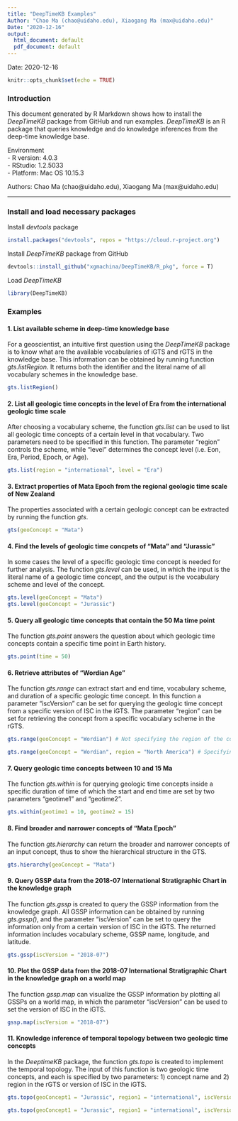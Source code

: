 ```yaml
---
title: "DeepTimeKB Examples"
Author: "Chao Ma (chao@uidaho.edu), Xiaogang Ma (max@uidaho.edu)"
Date: "2020-12-16"
output:
  html_document: default
  pdf_document: default
---
```

Date: 2020-12-16

```r
knitr::opts_chunk$set(echo = TRUE)
```
### Introduction
This document generated by R Markdown shows how to install the _DeepTimeKB_ package from GitHub and run examples.  _DeepTimeKB_ is an R package that queries knowledge and do knowledge inferences from the deep-time knowledge base.

Environment  
  - R version: 4.0.3  
  - RStudio: 1.2.5033   
  - Platform: Mac OS 10.15.3  
  
Authors:
Chao Ma (chao@uidaho.edu), Xiaogang Ma (max@uidaho.edu)
   
***
### Install and load necessary packages
Install _devtools_ package
```r
install.packages("devtools", repos = "https://cloud.r-project.org")
```

Install _DeepTimeKB_ package from GitHub
```r
devtools::install_github("xgmachina/DeepTimeKB/R_pkg", force = T)
```
Load _DeepTimeKB_
```r
library(DeepTimeKB)
```

### Examples
#### 1. List available scheme in deep-time knowledge base
For a geoscientist, an intuitive first question using the _DeepTimeKB_ package is to know what are the available vocabularies of iGTS and rGTS in the knowledge base. This information can be obtained by running function _gts.listRegion_. It returns both the identifier and the literal name of all vocabulary schemes in the knowledge base.
```r
gts.listRegion()
```

#### 2. List all geologic time concepts in the level of Era from the international geologic time scale
After choosing a vocabulary scheme, the function _gts.list_ can be used to list all geologic time concepts of a certain level in that vocabulary. Two parameters need to be specified in this function. The parameter “region” controls the scheme, while “level” determines the concept level (i.e. Eon, Era, Period, Epoch, or Age).
```r
gts.list(region = "international", level = "Era")
```

#### 3. Extract properties of Mata Epoch from the regional geologic time scale of New Zealand
The properties associated with a certain geologic concept can be extracted by running the function _gts_.
```r
gts(geoConcept = "Mata")
```

#### 4. Find the levels of geologic time concpets of "Mata" and "Jurassic"
In some cases the level of a specific geologic time concept is needed for further analysis.  The function _gts.level_ can be used, in which the input is the literal name of a geologic time concept, and the output is the vocabulary scheme and level of the concept.
```r
gts.level(geoConcept = "Mata")
gts.level(geoConcept = "Jurassic")
```

#### 5. Query all geologic time concepts that contain the 50 Ma time point 
The function _gts.point_ answers the question about which geologic time concepts contain a specific time point in Earth history. 
```r
gts.point(time = 50)
```

#### 6. Retrieve attributes of "Wordian Age"
The function _gts.range_ can extract start and end time, vocabulary scheme, and duration of a specific geologic time concept. In this function a parameter “iscVersion” can be set for querying the geologic time concept from a specific version of ISC in the iGTS. The parameter “region” can be set for retrieving the concept from a specific vocabulary scheme in the rGTS.
```r
gts.range(geoConcept = "Wordian") # Not specifying the region of the concept
```
```r
gts.range(geoConcept = "Wordian", region = "North America") # Specifying the region of the concept

```

#### 7. Query geologic time concepts between 10 and 15 Ma
The function _gts.within_ is for querying geologic time concepts inside a specific duration of time of which the start and end time are set by two parameters “geotime1” and “geotime2”. 
```r
gts.within(geotime1 = 10, geotime2 = 15)
```

#### 8. Find broader and narrower concepts of “Mata Epoch”
The function _gts.hierarchy_ can return the broader and narrower concepts of an input concept, thus to show the hierarchical structure in the GTS. 
```r
gts.hierarchy(geoConcept = "Mata")
```

#### 9. Query GSSP data from the 2018-07 International Stratigraphic Chart in the knowledge graph
The function _gts.gssp_ is created to query the GSSP information from the knowledge graph. All GSSP information can be obtained by running _gts.gssp()_, and the parameter “iscVersion” can be set to query the information only from a certain version of ISC in the iGTS. The returned information includes vocabulary scheme, GSSP name, longitude, and latitude.
```r
gts.gssp(iscVersion = "2018-07")
```

#### 10. Plot the GSSP data from the 2018-07 International Stratigraphic Chart in the knowledge graph on a world map
The function _gssp.map_ can visualize the GSSP information by plotting all GSSPs on a world map, in which the parameter “iscVersion” can be used to set the version of ISC in the iGTS.
```r
gssp.map(iscVersion = "2018-07")
```

#### 11. Knowledge inference of temporal topology between two geologic time concepts
In the _DeeptimeKB_ package, the function _gts.topo_ is created to implement the temporal topology. The input of this function is two geologic time concepts, and each is specified by two parameters: 1) concept name and 2) region in the rGTS or version of ISC in the iGTS.
```r
gts.topo(geoConcept1 = "Jurassic", region1 = "international", iscVersion1 = "2018-07", geoConcept2 = "Mesozoic", region2 = "international", iscVersion2 = "2018-07") # two concepts from the same scheme

```
```r
gts.topo(geoConcept1 = "Jurassic", region1 = "international", iscVersion1 = "2018-07", geoConcept2 = "Mata", region2 = "New Zealand") # two concepts from two different schemes
```